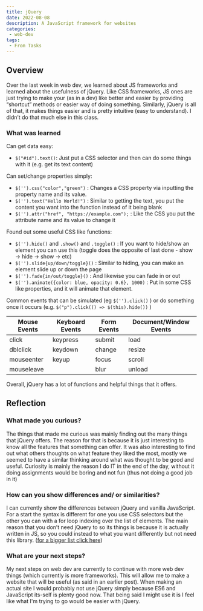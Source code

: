 ```yaml
---
title: jQuery
date: 2022-08-08
description: A JavaScript framework for websites 
categories:
 - web-dev
tags:
 - From Tasks
---
```


## Overview

Over the last week in web dev, we learned about JS frameworks and learned about the usefulness of jQuery. Like CSS frameworks, JS ones are just trying to make your (as in a dev) like better and easier by providing “shortcut” methods or easier way of doing something. Similarly, jQuery is all of that, it makes things easier and is pretty intuitive (easy to understand). I didn’t do that much else in this class.

### What was learned

Can get data easy:

- `$("#id").text()`: Just put a CSS selector and then can do some things with it (e.g. get its text content)

Can set/change properties simply:

- `$('').css("color","green")` : Changes a CSS property via inputting the property name and its value.
- `$('').text("Hello World!")` : Similar to getting the text, you put the content you want into the function instead of it being blank
- `$('').attr("href", "https://example.com");` : Like the CSS you put the attribute name and its value to change it

Found out some useful CSS like functions:

- `$('').hide()` and `.show()` and `.toggle()` : If you want to hide/show an element you can use this (toggle does the opposite of last done - show → hide → show → etc)
- `$('').slide{up/down/toggle}()` : Similar to hiding, you can make an element slide up or down the page
- `$('').fade{in/out/toggle}()` : And likewise you can fade in or out
- `$('').animate({color: blue, opacity: 0.6}, 1000)` : Put in some CSS like properties, and it will animate that element.

Common events that can be simulated (eg `$('').click()` ) or do something once it occurs (e.g. `$("p").click(() => $(this).hide())` )

| **Mouse Events** | **Keyboard Events** | **Form Events** | **Document/Window Events** |
| --- | --- | --- | --- |
| click | keypress | submit | load |
| dblclick | keydown | change | resize |
| mouseenter | keyup | focus | scroll |
| mouseleave |   | blur | unload |

Overall, jQuery has a lot of functions and helpful things that it offers.

## Reflection

### What made you curious?

The things that made me curious was mainly finding out the many things that jQuery offers. The reason for that is because it is just interesting to know all the features that something can offer. It was also interesting to find out what others thoughts on what feature they liked the most, mostly we seemed to have a similar thinking around what was thought to be good and useful. Curiosity is mainly the reason I do IT in the end of the day, without it doing assignments would be boring and not fun (thus not doing a good job in it)

### How can you show differences and/ or similarities?

I can currently show the differences between jQuery and vanilla JavaScript. For a start the syntax is different for one you use CSS selectors but the other you can with a for loop indexing over the list of elements. The main reason that you don’t need jQuery to so its things is because it is actually written in JS, so you could instead to what you want differently but not need this library. ([for a bigger list click here](https://youmightnotneedjquery.com/))

### What are your next steps?

My next steps on web dev are currently to continue with more web dev things (which currently is more frameworks). This will allow me to make a website that will be useful (as said in an earlier post). When making an actual site I would probably not use jQuery simply because ES6 and JavaScript its-self is plenty good now. That being said I might use it is I feel like what I'm trying to go would be easier with jQuery.
